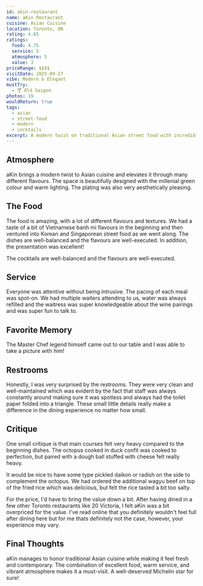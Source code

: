 ```yaml
---
id: akin-restaurant
name: aKin Restaurant
cuisine: Asian Cuisine
location: Toronto, ON
rating: 4.65
ratings:
  food: 4.75
  service: 5
  atmosphere: 5
  value: 3
priceRange: $$$$
visitDate: 2025-09-27
vibe: Modern & Elegant
mustTry:
  - 🍸 Old Saigon
photos: 19
wouldReturn: true
tags:
  - asian
  - street-food
  - modern
  - cocktails
excerpt: A modern twist on traditional Asian street food with incredible cocktails
---
```


## Atmosphere

aKin brings a modern twist to Asian cuisine and elevates it through many different flavours. The space is beautifully designed with the millenial green colour and warm lighting. The plating was also very aesthetically pleasing.

## The Food

The food is amazing, with a lot of different flavours and textures. We had a taste of a bit of Vietnamese banh mi flavours in the beginning and then ventured into Korean and Singaporean street food as we went along. The dishes are well-balanced and the flavours are well-executed. In addition, the presentation was excellent!

The cocktails are well-balanced and the flavours are well-executed.

## Service

Everyone was attentive without being intrusive. The pacing of each meal was spot-on. We had multiple waiters attending to us, water was always refilled and the waitress was super knowledgeable about the wine pairings and was super fun to talk to.

## Favorite Memory

The Master Chef legend himself came out to our table and I was able to take a picture with him!

## Restrooms

Honestly, I was very surprised by the restrooms. They were very clean and well-maintained which was evident by the fact that staff was always constantly around making sure it was spotless and always had the toilet paper folded into a triangle. These small little details really make a difference in the dining experience no matter how small.

## Critique

One small critique is that main courses felt very heavy compared to the beginning dishes. The octopus cooked in duck confit was cooked to perfection, but paired with a dough ball stuffed with cheese felt really heavy.

It would be nice to have some type pickled daikon or radish on the side to complement the octopus. We had ordered the additional wagyu beef on top of the fried rice which was delicious, but felt the rice tasted a bit too salty.

For the price, I'd have to bring the value down a bit. After having dined in a few other Toronto restaurants like 20 Victoria, I felt aKin was a bit overpriced for the value. I've read online that you definitely wouldn't feel full after dining here but for me thats definitely not the case, however, your experience may vary.

## Final Thoughts

aKin manages to honor traditional Asian cuisine while making it feel fresh and contemporary. The combination of excellent food, warm service, and vibrant atmosphere makes it a must-visit. A well-deserved Michelin star for sure!

